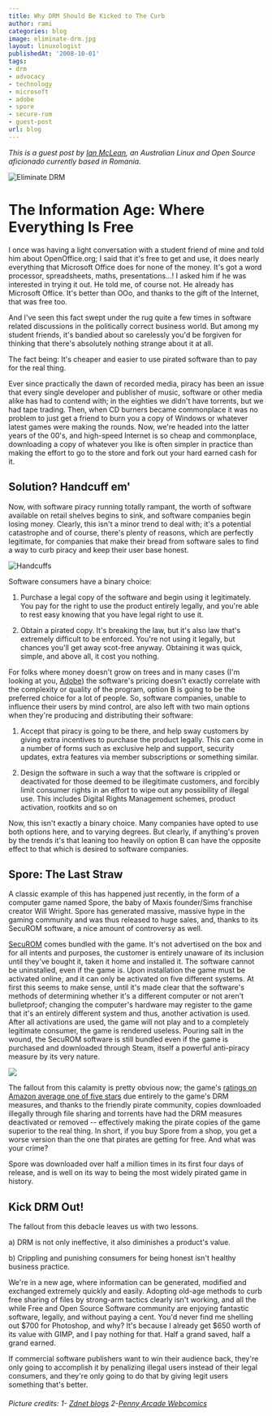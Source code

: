 ```yaml
---
title: Why DRM Should Be Kicked to The Curb
author: rami
categories: blog
image: eliminate-drm.jpg
layout: linuxologist
publishedAt: '2008-10-01'
tags:
- drm
- advocacy
- technology
- microsoft
- adobe
- spore
- secure-rom
- guest-post
url: blog
---
```


_This is a guest post by [Ian McLean](http://golbnikufesin.blogspot.com/), an Australian Linux and Open Source aficionado currently based in Romania._

![Eliminate DRM](/assets/images/content/blog/eliminate-drm.jpg)

# The Information Age: Where Everything Is Free

I once was having a light conversation with a student friend of mine and told him about OpenOffice.org; I said that it's free to get and use, it does nearly everything that Microsoft Office does for none of the money. It's got a word processor, spreadsheets, maths, presentations...! I asked him if he was interested in trying it out. He told me, of course not. He already has Microsoft Office. It's better than OOo, and thanks to the gift of the Internet, that was free too.

And I've seen this fact swept under the rug quite a few times in software related discussions in the politically correct business world. But among my student friends, it's bandied about so carelessly you'd be forgiven for thinking that there's absolutely nothing strange about it at all.

The fact being: It's cheaper and easier to use pirated software than to pay for the real thing.

Ever since practically the dawn of recorded media, piracy has been an issue that every single developer and publisher of music, software or other media alike has had to contend with; in the eighties we didn't have torrents, but we had tape trading. Then, when CD burners became commonplace it was no problem to just get a friend to burn you a copy of Windows or whatever latest games were making the rounds. Now, we're headed into the latter years of the 00's, and high-speed Internet is so cheap and commonplace, downloading a copy of whatever you like is often simpler in practice than making the effort to go to the store and fork out your hard earned cash for it.

## Solution? Handcuff em'

Now, with software piracy running totally rampant, the worth of software available on retail shelves begins to sink, and software companies begin losing money. Clearly, this isn't a minor trend to deal with; it's a potential catastrophe and of course, there's plenty of reasons, which are perfectly legitimate, for companies that make their bread from software sales to find a way to curb piracy and keep their user base honest.

![Handcuffs](/assets/images/content/blog/handcuffs.jpg)

Software consumers have a binary choice:

1. Purchase a legal copy of the software and begin using it legitimately. You pay for the right to use the product entirely legally, and you're able to rest easy knowing that you have legal right to use it.

2. Obtain a pirated copy. It's breaking the law, but it's also law that's extremely difficult to be enforced. You're not using it legally, but chances you'll get away scot-free anyway. Obtaining it was quick, simple, and above all, it cost you nothing.

For folks where money doesn't grow on trees and in many cases (I'm looking at you, [Adobe](http://www.adobe.com/products/photoshop/photoshop/)) the software's pricing doesn't exactly correlate with the complexity or quality of the program, option B is going to be the preferred choice for a lot of people. So, software companies, unable to influence their users by mind control, are also left with two main options when they're producing and distributing their software:

1. Accept that piracy is going to be there, and help sway customers by giving extra incentives to purchase the product legally. This can come in a number of forms such as exclusive help and support, security updates, extra features via member subscriptions or something similar.

2. Design the software in such a way that the software is crippled or deactivated for those deemed to be illegitimate customers, and forcibly limit consumer rights in an effort to wipe out any possibility of illegal use. This includes Digital Rights Management schemes, product activation, rootkits and so on

Now, this isn't exactly a binary choice. Many companies have opted to use both options here, and to varying degrees. But clearly, if anything's proven by the trends it's that leaning too heavily on option B can have the opposite effect to that which is desired to software companies.

## Spore: The Last Straw

A classic example of this has happened just recently, in the form of a computer game named Spore, the baby of Maxis founder/Sims franchise creator Will Wright.   Spore has generated massive, massive hype in the gaming community and was thus released to huge sales, and, thanks to its SecuROM software, a nice amount of controversy as well.

[SecuROM](http://en.wikipedia.org/wiki/Securom) comes bundled with the game. It's not advertised on the box and for all intents and purposes, the customer is entirely unaware of its inclusion until they've bought it, taken it home and installed it. The software cannot be uninstalled, even if the game is. Upon installation the game must be activated online, and it can only be activated on five different systems. At first this seems to make sense, until it's made clear that the software's methods of determining whether it's a different computer or not aren't bulletproof; changing the computer's hardware may register to the game that it's an entirely different system and thus, another activation is used. After all activations are used, the game will not play and to a completely legitimate consumer, the game is rendered useless. Pouring salt in the wound, the SecuROM software is still bundled even if the game is purchased and downloaded through Steam, itself a powerful anti-piracy measure by its very nature.

![](/assets/images/content/blog/20080509.jpg)

The fallout from this calamity is pretty obvious now; the game's [ratings on Amazon average one of five stars](http://www.amazon.com/review/product/B000FKBCX4?_encoding=UTF8&showViewpoints=1) due entirely to the game's DRM measures, and thanks to the friendly pirate community, copies downloaded illegally through file sharing and torrents have had the DRM measures deactivated or removed -- effectively making the pirate copies of the game superior to the real thing. In short, if you buy Spore from a shop, you get a worse version than the one that pirates are getting for free. And what was your crime?

Spore was downloaded over half a million times in its first four days of release, and is well on its way to being the most widely pirated game in history.

## Kick DRM Out!

The fallout from this debacle leaves us with two lessons.

a) DRM is not only ineffective, it also diminishes a product's value.

b) Crippling and punishing consumers for being honest isn't healthy business practice.

We're in a new age, where information can be generated, modified and exchanged extremely quickly and easily. Adopting old-age methods to curb free sharing of files by strong-arm tactics clearly isn't working, and all the while Free and Open Source Software community are enjoying fantastic software, legally, and without paying a cent. You'd never find me shelling out $700 for Photoshop, and why? It's because I already get $650 worth of its value with GIMP, and I pay nothing for that. Half a grand saved, half a grand earned.

If commercial software publishers want to win their audience back, they're only going to accomplish it by penalizing illegal users instead of their legal consumers, and they're only going to do that by giving legit users something that's better.

###### Picture credits: 1- [Zdnet blogs](http://blog/s.zdnet.com) 2-[Penny Arcade Webcomics](http://www.penny-arcade.com)
